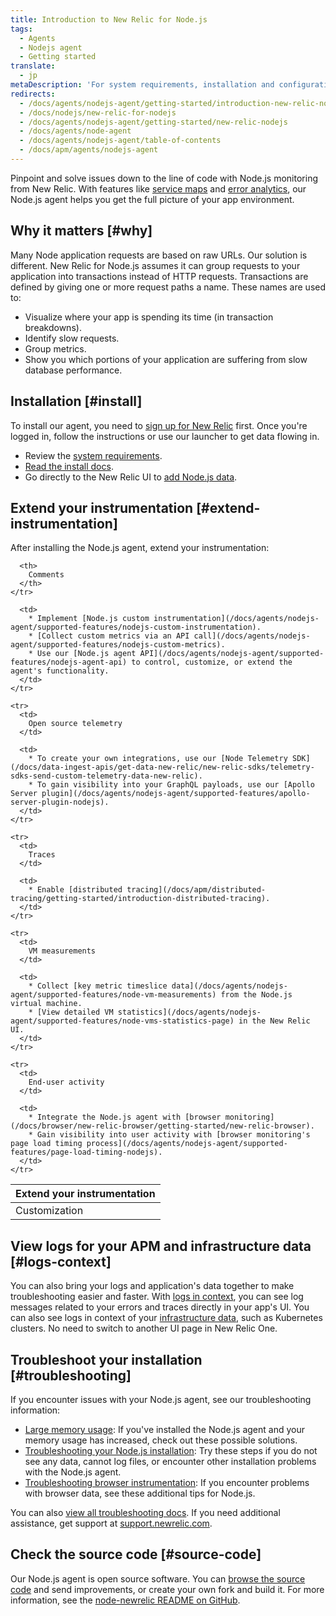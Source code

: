 ```yaml
---
title: Introduction to New Relic for Node.js
tags:
  - Agents
  - Nodejs agent
  - Getting started
translate:
  - jp
metaDescription: 'For system requirements, installation and configuration procedures, and troubleshooting tips for New Relic''s Node.js agent, start here.'
redirects:
  - /docs/agents/nodejs-agent/getting-started/introduction-new-relic-nodejs
  - /docs/nodejs/new-relic-for-nodejs
  - /docs/agents/nodejs-agent/getting-started/new-relic-nodejs
  - /docs/agents/node-agent
  - /docs/agents/nodejs-agent/table-of-contents
  - /docs/apm/agents/nodejs-agent
---
```


Pinpoint and solve issues down to the line of code with Node.js monitoring from New Relic. With features like [service maps](/docs/data-analysis/service-maps/get-started/introduction-service-maps) and [error analytics](/docs/apm/applications-menu/error-analytics/error-analytics-explore-events-behind-errors), our Node.js agent helps you get the full picture of your app environment.

## Why it matters [#why]

Many Node application requests are based on raw URLs. Our solution is different. New Relic for Node.js assumes it can group requests to your application into transactions instead of HTTP requests. Transactions are defined by giving one or more request paths a name. These names are used to:

* Visualize where your app is spending its time (in transaction breakdowns).
* Identify slow requests.
* Group metrics.
* Show you which portions of your application are suffering from slow database performance.

## Installation [#install]

To install our agent, you need to [sign up for New Relic](https://newrelic.com/signup) first. Once you're logged in, follow the instructions or use our launcher to get data flowing in.

* Review the [system requirements](/docs/agents/nodejs-agent/getting-started/compatibility-requirements-nodejs-agent).
* [Read the install docs](/docs/agents/nodejs-agent/installation-configuration/install-nodejs-agent).
* Go directly to the New Relic UI to [add Node.js data](https://one.newrelic.com/launcher/nr1-core.settings?pane=eyJuZXJkbGV0SWQiOiJ0dWNzb24ucGxnLWluc3RydW1lbnQtZXZlcnl0aGluZyJ9&cards[0]=eyJuZXJkbGV0SWQiOiJzZXR1cC1uZXJkbGV0cy5zZXR1cC1ub2RlLWludGVncmF0aW9uIiwiYWNjb3VudElkIjoyNjQwNDA5fQ==&platform[accountId]=1).

## Extend your instrumentation [#extend-instrumentation]

After installing the Node.js agent, extend your instrumentation:

<table>
  <thead>
    <tr>
      <th style={{ width: "200px" }}>
        Extend your instrumentation
      </th>

      <th>
        Comments
      </th>
    </tr>
  </thead>

  <tbody>
    <tr>
      <td>
        Customization
      </td>

      <td>
        * Implement [Node.js custom instrumentation](/docs/agents/nodejs-agent/supported-features/nodejs-custom-instrumentation).
        * [Collect custom metrics via an API call](/docs/agents/nodejs-agent/supported-features/nodejs-custom-metrics).
        * Use our [Node.js agent API](/docs/agents/nodejs-agent/supported-features/nodejs-agent-api) to control, customize, or extend the agent's functionality.
      </td>
    </tr>

    <tr>
      <td>
        Open source telemetry
      </td>

      <td>
        * To create your own integrations, use our [Node Telemetry SDK](/docs/data-ingest-apis/get-data-new-relic/new-relic-sdks/telemetry-sdks-send-custom-telemetry-data-new-relic).
        * To gain visibility into your GraphQL payloads, use our [Apollo Server plugin](/docs/agents/nodejs-agent/supported-features/apollo-server-plugin-nodejs).
      </td>
    </tr>

    <tr>
      <td>
        Traces
      </td>

      <td>
        * Enable [distributed tracing](/docs/apm/distributed-tracing/getting-started/introduction-distributed-tracing).
      </td>
    </tr>

    <tr>
      <td>
        VM measurements
      </td>

      <td>
        * Collect [key metric timeslice data](/docs/agents/nodejs-agent/supported-features/node-vm-measurements) from the Node.js virtual machine.
        * [View detailed VM statistics](/docs/agents/nodejs-agent/supported-features/node-vms-statistics-page) in the New Relic UI.
      </td>
    </tr>

    <tr>
      <td>
        End-user activity
      </td>

      <td>
        * Integrate the Node.js agent with [browser monitoring](/docs/browser/new-relic-browser/getting-started/new-relic-browser).
        * Gain visibility into user activity with [browser monitoring's page load timing process](/docs/agents/nodejs-agent/supported-features/page-load-timing-nodejs).
      </td>
    </tr>
  </tbody>
</table>

## View logs for your APM and infrastructure data [#logs-context]

You can also bring your logs and application's data together to make troubleshooting easier and faster. With [logs in context](/docs/logs/logs-context/configure-logs-context-nodejs/), you can see log messages related to your errors and traces directly in your app's UI. You can also see logs in context of your [infrastructure data](/docs/logs/forward-logs/forward-your-logs-using-infrastructure-agent/), such as Kubernetes clusters. No need to switch to another UI page in New Relic One.

## Troubleshoot your installation [#troubleshooting]

If you encounter issues with your Node.js agent, see our troubleshooting information:

* [Large memory usage](/docs/agents/nodejs-agent/troubleshooting/troubleshooting-large-memory-usage-nodejs): If you've installed the Node.js agent and your memory usage has increased, check out these possible solutions.
* [Troubleshooting your Node.js installation](/docs/agents/nodejs-agent/troubleshooting/troubleshooting-your-nodejs-installation): Try these steps if you do not see any data, cannot log files, or encounter other installation problems with the Node.js agent.
* [Troubleshooting browser instrumentation](/docs/agents/nodejs-agent/troubleshooting/troubleshooting-page-load-timing-nodejs): If you encounter problems with browser data, see these additional tips for Node.js.

You can also [view all troubleshooting docs](/docs/agents/net-agent/troubleshooting). If you need additional assistance, get support at [support.newrelic.com](https://support.newrelic.com).

## Check the source code [#source-code]

Our Node.js agent is open source software. You can [browse the source code](https://github.com/newrelic/node-newrelic) and send improvements, or create your own fork and build it. For more information, see the [node-newrelic README on GitHub](https://github.com/newrelic/node-newrelic/blob/main/README.md).
